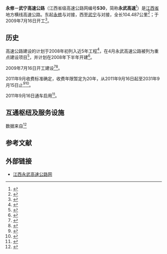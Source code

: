 {{中国高速公路信息框
| 省名 = 江西省
| 编号 = '''S30'''
| 自定头部 = <!-- 檔案不存在 [[File:Jiangxi_Expwy_S30_sign_with_name.svg|130px]] -->
| 名称 = 永修－武宁高速公路
| 地圖 = 
| 路線簡稱 = 永武
| 最近通車日期 = 
| 规划总里程 = 104.487
| 起點 = [[九江市|九江市]][[永修县|永修县]]军山枢纽互通
| 終點 = 九江市[[武宁县|武宁县]]武宁枢纽互通
| 车道数 = 双向四车道<ref>{{Cite web |url=http://jiangxi.jxnews.com.cn/system/2009/04/23/011088357.shtml |title=我省投资42亿元建永修至武宁旅游高速 |access-date=2013-11-24 |archive-url=https://web.archive.org/web/20131202235642/http://jiangxi.jxnews.com.cn/system/2009/04/23/011088357.shtml |archive-date=2013-12-02 |dead-url=yes }}</ref>
| 出口處數 = 5
| 服务区数 = 1
}}
'''永修－武宁高速公路'''（江西省级高速公路网编号'''S30'''，简称'''永武高速'''<ref>{{Cite web |url=http://www.jxjt.gov.cn/zt16/index.htm |title=江西省高速公路网命名和编号实施工作专题 |access-date=2013-11-25 |archive-url=https://web.archive.org/web/20110722152312/http://www.jxjt.gov.cn/zt16/index.htm |archive-date=2011-07-22 |dead-url=yes }}</ref>）是[[江西省|江西省]]地方横线高速公路。东起[[永修|永修]]与{{China Expwy Name|G70|[[福银高速公路|福银高速公路]]}}对接，西至[[武宁|武宁]]与{{China Expwy Name|G45|[[武吉高速公路|武吉高速公路]]}}对接，全长104.487公里<ref>{{Cite web |url=http://www.jxywgs.com/WebUI/Article_Show.aspx?DocID=T200908070920502910000375 |title=项目简介 |access-date=2013-11-24 |archive-date=2013-12-03 |archive-url=https://web.archive.org/web/20131203044910/http://www.jxywgs.com/WebUI/Article_Show.aspx?DocID=T200908070920502910000375 |dead-url=yes }}</ref>；于2009年7月16日开工<ref>{{Cite web |url=http://jiangxi.jxnews.com.cn/system/2009/09/12/011203404.shtml |title=江西高速公路密集上马 今年在建18条 总里程1600公里 |access-date=2013-11-24 |archive-url=https://web.archive.org/web/20150509164737/http://jiangxi.jxnews.com.cn/system/2009/09/12/011203404.shtml |archive-date=2015-05-09 |dead-url=yes }}</ref>。
== 历史 ==
高速公路建设的计划于2008年初列入近5年工程<ref>{{Cite web |url=http://jndsb.jxnews.com.cn/system/2008/01/04/002648674.shtml |title=一批基础建设吹响集结号 |access-date=2013-11-24 |archive-date=2020-09-22 |archive-url=https://web.archive.org/web/20200922002233/http://jndsb.jxnews.com.cn/system/2008/01/04/002648674.shtml |dead-url=no }}</ref>，在4月永武高速公路被列为重点建设项目<ref>{{Cite web |url=http://jiangxi.jxnews.com.cn/system/2008/04/23/002734850.shtml |title=六条高速公路年内开建 |access-date=2013-11-24 |archive-url=https://web.archive.org/web/20131202225420/http://jiangxi.jxnews.com.cn/system/2008/04/23/002734850.shtml |archive-date=2013-12-02 |dead-url=yes }}</ref>，并计划在2008年下半年开建<ref>{{Cite web |url=http://jndsb.jxnews.com.cn/system/2008/04/27/002737872.shtml |title=永修至武宁高速将于下半年开建 |access-date=2013-11-24 |archive-date=2020-09-22 |archive-url=https://web.archive.org/web/20200922002331/http://jndsb.jxnews.com.cn/system/2008/04/27/002737872.shtml |dead-url=no }}</ref>。

2009年7月16日开工建设<ref>{{Cite web |url=http://jxjdz.jxnews.com.cn/system/2009/07/16/011159763.shtml |title=德兴至南昌市等三条高速公路今日同时开工 |access-date=2013-11-24 |archive-url=https://web.archive.org/web/20131202231553/http://jxjdz.jxnews.com.cn/system/2009/07/16/011159763.shtml |archive-date=2013-12-02 |dead-url=yes }}</ref><ref>{{Cite web |url=http://jiangxi.jxnews.com.cn/system/2009/07/16/011159776.shtml |title=江西投资159亿开建三条高速公路(图) |access-date=2013-11-24 |archive-url=https://web.archive.org/web/20131202233213/http://jiangxi.jxnews.com.cn/system/2009/07/16/011159776.shtml |archive-date=2013-12-02 |dead-url=yes }}</ref>。

2011年9月收费标准确定，收费年限暂定为20年，从2011年9月16日起至2031年9月15日止<ref>{{Cite web |url=http://www.jxdpc.gov.cn/departmentsite/sfc/jggl_3836/sfgl/jtys/201109/t20110908_59773.htm |title=关于对永修至武宁高速公路收取车辆通行费的批复 |access-date=2013-11-25 |archive-url=https://web.archive.org/web/20121119030730/http://www.jxdpc.gov.cn/departmentsite/sfc/jggl_3836/sfgl/jtys/201109/t20110908_59773.htm |archive-date=2012-11-19 |dead-url=yes }}</ref><ref>{{Cite web |url=http://www.jxnews.com.cn/xxrb/system/2011/09/14/011771252.shtml |title=永修至武宁高速收费标准获批 |access-date=2013-11-24 |archive-date=2020-09-22 |archive-url=https://web.archive.org/web/20200922002313/http://www.jxnews.com.cn/xxrb/system/2011/09/14/011771252.shtml |dead-url=no }}</ref>。

2011年9月16日通车启用<ref>{{Cite web |url=http://jiangxi.jxnews.com.cn/system/2011/09/16/011774318.shtml |title=江西德昌、永武两条高速同日竣工通车（图） |access-date=2013-11-24 |archive-url=https://web.archive.org/web/20131202232802/http://jiangxi.jxnews.com.cn/system/2011/09/16/011774318.shtml |archive-date=2013-12-02 |dead-url=yes }}</ref>。

== 互通枢纽及服务设施 ==
{{Start expwy exit box|place=1}}
{{Expwy exit item|place=[[九江市|九江市]]<br />[[永修县|永修县]]|place rows=3|type=H|name=军山枢纽互通|dist start=0.000|highway connection={{China Expwy Name|G70}}（原[[昌九高速公路|昌九高速公路]]部分）|comment=}}
{{Expwy exit item|type=E|name=云居山（虬津）|dist start=6.480|road connection={{中国国道名|105}}}}
{{Expwy exit item|type=E|name=梅棠|dist start=18.248|road connection={{中国国道名|316}}}}
{{Expwy exit item|place=九江市<br />[[武宁县|武宁县]]|place rows=5|type=S|name=西海服务区|dist start=}}
{{Expwy exit item|type=E|name=巾口|dist start=56.390|road connection={{中国县道名|285}}}}
{{Expwy exit item|type=E|name=武宁|dist start=74.915|road connection={{中国省道名|222|P=江西}}}}
{{Expwy exit item|type=E|name=澧溪|dist start=104.360|road connection={{中国省道名|304|P=江西}}}}
{{Expwy exit item|type=H|name=澧溪枢纽互通|dist start=104.857|highway connection={{China Expwy Name|G45}}（原[[武吉高速公路|武吉高速公路]]部分）}}
{{End expwy exit box|place=1}}
数据来自<ref>{{cite book |title=江西及周边省区公路里程地图册 |author=天域北斗 |year=2013 |publisher=中国地图出版社 |isbn=978-7-5031-6328-9}}</ref>

== 参考文献 ==
{{Reflist|colwidth=30em}}

== 外部链接 ==
* [https://web.archive.org/web/20131203090139/http://www.jxywgs.com/ 江西永武高速公路网]

{{江西省高速公路}}